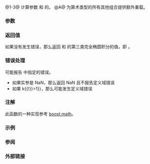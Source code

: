 {{cpp/title|comp_ellint_3|comp_ellint_3f|comp_ellint_3l}}
{{cpp/numeric/special_functions/navbar}}
{{dcl begin}}
{{dcl header|cmath}}
{{dcl rev multi|num=1|since1=c++17|dcl1=
float       comp_ellint_3 ( float k, float nu );
double      comp_ellint_3 ( double k, double nu );
long double comp_ellint_3 ( long double k, long double nu );
|since2=c++23|dcl2=
/* 浮点数类型 */ comp_ellint_3( /* 浮点数类型 */ k,
                                         /* 浮点数类型 */ nu );
}}
{{dcl|num=2|since=c++17|
float       comp_ellint_3f( float k, float nu );
}}
{{dcl|num=3|since=c++17|
long double comp_ellint_3l( long double k, long double nu );
}}
{{dcl h|[[#注解|额外重载]]}}
{{dcl header|cmath}}
{{dcl|num=A|since=c++17|
template&lt; class Arithmetic1, class Arithmetic2 &gt;
/* common-浮点数类型 */
    comp_ellint_3( Arithmetic1 k, Arithmetic2 nu );
}}
{{dcl end}}

@1-3@ 计算参数 {{c|k}} 和 {{c|nu}} 的{{enwiki|Elliptic integral#Complete elliptic integral of the third kind|第三类完全椭圆积分}}。{{rev inl|since=c++23|标准库提供所有以无 cv 限定的浮点数类型作为形参 {{c|k}} 和 {{c|nu}} 的类型的 {{tt|std::comp_ellint_3}} 重载。}}
@A@ 为算术类型的所有其他组合提供额外重载。

===参数===
{{par begin}}
{{par|k|椭圆模或离心率（浮点数或整数）}}
{{par|nu|椭圆特征（浮点数或整数）}}
{{par end}}

===返回值===
如果没有发生错误，那么返回 {{c|k}} 和 {{c|n}} 的第三类完全椭圆积分的值，即 {{c|std::ellint_3(k, n, π/2)}}。

===错误处理===
可能报告 {{lc|math_errhandling}} 中指定的错误。
* 如果实参是 NaN，那么返回 NaN 且不报告定义域错误
* 如果 {{math|{{!}}k{{!}}&gt;1}}，那么可能发生定义域错误

===注解===
{{cpp/numeric/special functions/older impl note}}

此函数的一种实现参考 [https://www.boost.org/doc/libs/release/libs/math/doc/html/math_toolkit/ellint/ellint_3.html boost.math]。

{{cpp/numeric/special functions/additional overload note|comp_ellint_3}}

===示例===
{{example
|code=
#include &lt;cmath&gt;
#include &lt;iostream&gt;

int main()
{
    std::cout &lt;&lt; std::fixed
              &lt;&lt; "Π(0.5,0) = " &lt;&lt; std::comp_ellint_3(0.5, 0) &lt;&lt; '\n'
              &lt;&lt; "K(0.5)   = " &lt;&lt; std::comp_ellint_1(0.5) &lt;&lt; '\n'
              &lt;&lt; "Π(0,0)   = " &lt;&lt; std::comp_ellint_3(0, 0) &lt;&lt; '\n'
              &lt;&lt; "π/2      = " &lt;&lt; std::acos(-1) / 2 &lt;&lt; '\n'
              &lt;&lt; "Π(0.5,1) = " &lt;&lt; std::comp_ellint_3(0.5, 1) &lt;&lt; '\n';
}
|output=
Π(0.5,0) = 1.685750
K(0.5)   = 1.685750
Π(0,0)   = 1.570796
π/2      = 1.570796
Π(0.5,1) = inf
}}

===参阅===
{{dsc begin}}
{{dsc inc|cpp/numeric/special functions/dsc ellint_3}}
{{dsc end}}

===外部链接===
{{eli|[https://mathworld.wolfram.com/EllipticIntegraloftheThirdKind.html Weisstein, Eric W. “第三类椭圆积分”]来自 MathWorld--A Wolfram Web Resource。}}

{{langlinks|de|en|es|fr|it|ja|pt|ru}}